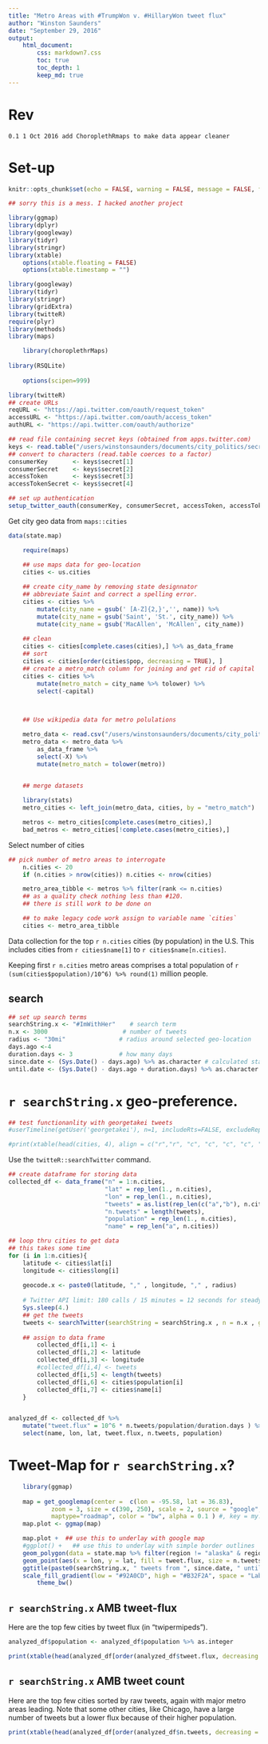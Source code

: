 ```yaml
---
title: "Metro Areas with #TrumpWon v. #HillaryWon tweet flux"
author: "Winston Saunders"
date: "September 29, 2016"
output: 
    html_document:
        css: markdown7.css
        toc: true
        toc_depth: 1
        keep_md: true
---
```


# Rev
    0.1 1 Oct 2016 add ChoroplethRmaps to make data appear cleaner

# Set-up




```r
knitr::opts_chunk$set(echo = FALSE, warning = FALSE, message = FALSE, fig.align='center', comment = "")
```


```r
## sorry this is a mess. I hacked another project

library(ggmap)
library(dplyr)
library(googleway)
library(tidyr)
library(stringr)
library(xtable)
    options(xtable.floating = FALSE)
    options(xtable.timestamp = "")

library(googleway)
library(tidyr)
library(stringr)
library(gridExtra)
library(twitteR)
require(plyr)
library(methods)
library(maps)

    library(choroplethrMaps)
    
library(RSQLite)
    
    options(scipen=999)
```


```r
library(twitteR)
## create URLs
reqURL <- "https://api.twitter.com/oauth/request_token"
accessURL <- "https://api.twitter.com/oauth/access_token"
authURL <- "https://api.twitter.com/oauth/authorize"

## read file containing secret keys (obtained from apps.twitter.com)
keys <- read.table("/users/winstonsaunders/documents/city_politics/secret_t.key.txt", stringsAsFactors = FALSE, col.names = "secret" )
## convert to characters (read.table coerces to a factor)
consumerKey       <- keys$secret[1] 
consumerSecret    <- keys$secret[2] 
accessToken       <- keys$secret[3] 
accessTokenSecret <- keys$secret[4] 

## set up authentication
setup_twitter_oauth(consumerKey, consumerSecret, accessToken, accessTokenSecret)
```

Get city geo data from `maps::cities`

```r
data(state.map)
```

```r
    require(maps)

    ## use maps data for geo-location
    cities <- us.cities
    
    ## create city_name by removing state designnator 
    ## abbreviate Saint and correct a spelling error.
    cities <- cities %>% 
        mutate(city_name = gsub(' [A-Z]{2,}','', name)) %>%
        mutate(city_name = gsub('Saint', 'St.', city_name)) %>%
        mutate(city_name = gsub('MacAllen', 'McAllen', city_name)) 
    
    ## clean
    cities <- cities[complete.cases(cities),] %>% as_data_frame
    ## sort
    cities <- cities[order(cities$pop, decreasing = TRUE), ]
    ## create a metro_match column for joining and get rid of capital
    cities <- cities %>% 
        mutate(metro_match = city_name %>% tolower) %>% 
        select(-capital) 

    
```


```r
    ## Use wikipedia data for metro polulations

    metro_data <- read.csv("/users/winstonsaunders/documents/city_politics/metro_pop_table_2015.csv")
    metro_data <- metro_data %>% 
        as_data_frame %>% 
        select(-X) %>%
        mutate(metro_match = tolower(metro))
    

```

```r
    ## merge datasets    

    library(stats)
    metro_cities <- left_join(metro_data, cities, by = "metro_match")

    metros <- metro_cities[complete.cases(metro_cities),]
    bad_metros <- metro_cities[!complete.cases(metro_cities),]
```

Select number of cities

```r
## pick number of metro areas to interrogate
    n.cities <- 20
    if (n.cities > nrow(cities)) n.cities <- nrow(cities)
```


```r
    metro_area_tibble <- metros %>% filter(rank <= n.cities)
    ## as a quality check nothing less than #120.
    ## there is still work to be done on 

    ## to make legacy code work assign to variable name `cities`
    cities <- metro_area_tibble

```

Data collection for the top `r n.cities` cities (by population) in the U.S. This includes cities from `r cities$name[1]` to `r cities$name[n.cities]`.

Keeping first `r n.cities` metro areas comprises a total population of `r (sum(cities$population)/10^6) %>% round(1)` million people. 




## search

```r

## set up search terms
searchString.x <- "#ImWithHer"    # search term
n.x <- 3000                     # number of tweets
radius <- "30mi"               # radius around selected geo-location
days.ago <-4
duration.days <- 3             # how many days
since.date <- (Sys.Date() - days.ago) %>% as.character # calculated starting date
until.date <- (Sys.Date() - days.ago + duration.days) %>% as.character # calculated ending date

```

# `r searchString.x` geo-preference.

```r
## test functionanlity with georgetakei tweets
#userTimeline(getUser('georgetakei'), n=1, includeRts=FALSE, excludeReplies=FALSE)[[1]]
```



```r
#print(xtable(head(cities, 4), align = c("r","r", "c", "c", "c", "c", "c", "c")), type="html", include.rownames=FALSE, include.colnames = TRUE)
```

Use the `twitteR::searchTwitter` command. 


```r

## create dataframe for storing data
collected_df <- data_frame("n" = 1:n.cities, 
                           "lat" = rep_len(1., n.cities),
                           "lon" = rep_len(1., n.cities),
                           "tweets" = as.list(rep_len(c("a","b"), n.cities)),
                           "n.tweets" = length(tweets),
                           "population" = rep_len(1., n.cities),
                           "name" = rep_len("a", n.cities))

## loop thru cities to get data
## this takes some time
for (i in 1:n.cities){
    latitude <- cities$lat[i]
    longitude <- cities$long[i]
    
    geocode.x <- paste0(latitude, "," , longitude, "," , radius)
    
    # Twitter API limit: 180 calls / 15 minutes = 12 seconds for steady state
    Sys.sleep(4.)    
    ## get the tweets
    tweets <- searchTwitter(searchString = searchString.x , n = n.x , geocode = geocode.x, since = since.date, until = until.date, retryOnRateLimit=120)
    
    ## assign to data frame   
        collected_df[i,1] <- i
        collected_df[i,2] <- latitude
        collected_df[i,3] <- longitude
        #collected_df[i,4] <- tweets
        collected_df[i,5] <- length(tweets)
        collected_df[i,6] <- cities$population[i]
        collected_df[i,7] <- cities$name[i]
    }



```



```r

analyzed_df <- collected_df %>% 
    mutate("tweet.flux" = 10^6 * n.tweets/population/duration.days ) %>% 
    select(name, lon, lat, tweet.flux, n.tweets, population)
```

# Tweet-Map for `r searchString.x`?

```r
    library(ggmap)
    
    map = get_googlemap(center =  c(lon = -95.58, lat = 36.83),
            zoom = 3, size = c(390, 250), scale = 2, source = "google",
            maptype="roadmap", color = "bw", alpha = 0.1 ) #, key = my.secret.key)
    map.plot <- ggmap(map)

```


```r
    map.plot +  ## use this to underlay with google map
    #ggplot() +   ## use this to underlay with simple border outlines
    geom_polygon(data = state.map %>% filter(region != "alaska" & region != "hawaii"), aes(x=long, y=lat, group = group), fill = NA, color = "#36180D") +
    geom_point(aes(x = lon, y = lat, fill = tweet.flux, size = n.tweets), data=analyzed_df, pch=21, color = "#33333399") +
    ggtitle(paste0(searchString.x, " tweets from ", since.date, " until ", until.date)) +
    scale_fill_gradient(low = "#92A0CD", high = "#B32F2A", space = "Lab", na.value = "grey50", guide = "colourbar") +
        theme_bw()

```



## `r searchString.x` AMB tweet-flux

Here are the top few cities by tweet flux (in "twipermipeds").

```r
analyzed_df$population <- analyzed_df$population %>% as.integer

print(xtable(head(analyzed_df[order(analyzed_df$tweet.flux, decreasing = TRUE),], min(15, nrow(analyzed_df)))), type="html", include.rownames=FALSE, include.colnames = TRUE)
```

## `r searchString.x` AMB tweet count

Here are the top few cities sorted by raw tweets, again with major metro areas leading. Note that some other cities, like Chicago, have a large number of tweets but a lower flux because of their higher population.

```r
print(xtable(head(analyzed_df[order(analyzed_df$n.tweets, decreasing = TRUE),], min(15, nrow(analyzed_df)))), type="html", include.rownames=FALSE, include.colnames = TRUE)
```





